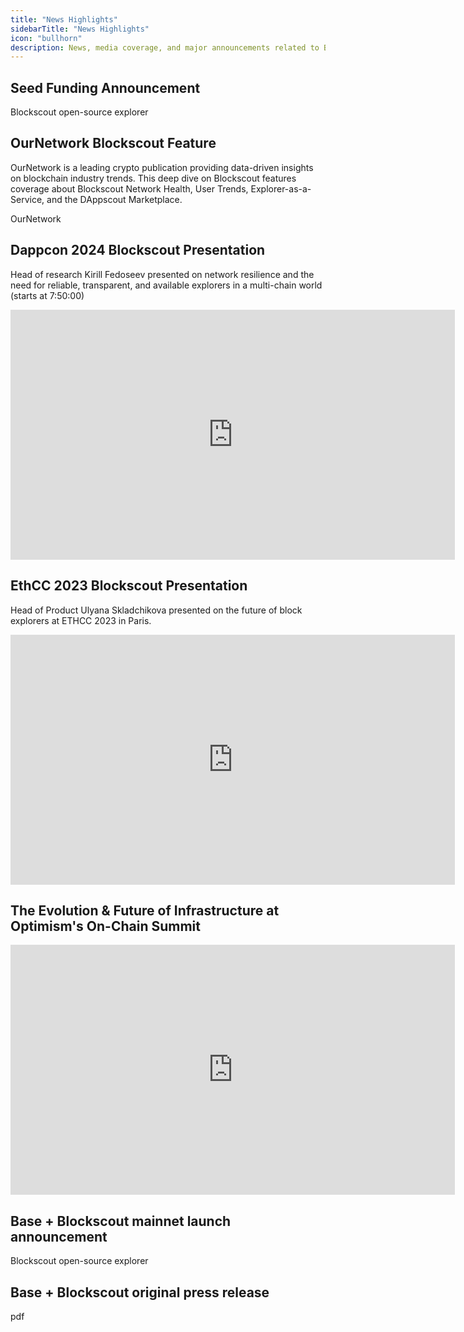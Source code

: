 ```yaml
---
title: "News Highlights"
sidebarTitle: "News Highlights"
icon: "bullhorn"
description: News, media coverage, and major announcements related to Blockscout.
---
```


## Seed Funding Announcement

<Card title="Blockscout Raises $3M Seed Round Led by 1kx" href="https://www.blog.blockscout.com/blockscout-raises-3m-seed-round-led-by-1kx/">
Blockscout open-source explorer
</Card>

## OurNetwork Blockscout Feature

OurNetwork is a leading crypto publication providing data-driven insights on blockchain industry trends. This deep dive on Blockscout features coverage about Blockscout Network Health, User Trends, Explorer-as-a-Service, and the DAppscout Marketplace.

<Card title="ON–286: Zoomed-in on Blockscout 🔬" href="https://www.ournetwork.xyz/p/on-286-zoomed-in-on-blockscout">
OurNetwork
</Card>

## Dappcon 2024 Blockscout Presentation

Head of research Kirill Fedoseev presented on network resilience and the need for reliable, transparent, and available explorers in a multi-chain world (starts at 7:50:00)

<Frame>
<iframe width="711" height="400" src="https://www.youtube.com/embed/xRAG5oIrwH4" title="DappCon24: Day 3 - Consensus Layer" frameborder="0" allow="accelerometer; autoplay; clipboard-write; encrypted-media; gyroscope; picture-in-picture; web-share" referrerpolicy="strict-origin-when-cross-origin" allowfullscreen></iframe>
</Frame>

## EthCC 2023 Blockscout Presentation

Head of Product Ulyana Skladchikova presented on the future of block explorers at ETHCC 2023 in Paris.

<Frame>
<iframe width="711" height="400" src="https://www.youtube.com/embed/Aq_IeLtop00" title="Ulyana Skladchikova - Envisioning tomorrow: Evolution of blockchain explorers" frameborder="0" allow="accelerometer; autoplay; clipboard-write; encrypted-media; gyroscope; picture-in-picture; web-share" referrerpolicy="strict-origin-when-cross-origin" allowfullscreen></iframe>
</Frame>

## The Evolution & Future of Infrastructure at Optimism's On-Chain Summit

<Frame>
<iframe width="711" height="400" src="https://www.youtube.com/embed/HpIzu5eU9WA" title="Onchain Summit: The Evolution &amp; Future of Infrastructure" frameborder="0" allow="accelerometer; autoplay; clipboard-write; encrypted-media; gyroscope; picture-in-picture; web-share" referrerpolicy="strict-origin-when-cross-origin" allowfullscreen></iframe>
</Frame>

## Base + Blockscout mainnet launch announcement

<Card title="Base Block Explorer Blockscout" href="https://www.blog.blockscout.com/blockscout-base/">
Blockscout open-source explorer
</Card>

## Base + Blockscout original press release

<Card title="Base Open Source Block Explorer.pdf" href="https://1077666658-files.gitbook.io/~/files/v0/b/gitbook-x-prod.appspot.com/o/spaces%2F-Lq1XoWGmy8zggj_u2fM%2Fuploads%2FdzWTqaTgnhWRkD40C3Ay%2FBase%20Open%20Source%20Block%20Explorer.pdf?alt=media&token=7a6edb78-e9cd-4e85-91d8-13d6d08db3e5">
pdf
</Card>
